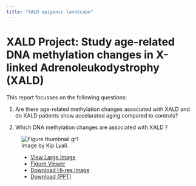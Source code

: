 ```yaml
---
title: "XALD epigenic landscape"
---
```


# XALD Project: Study age-related DNA methylation changes in X-linked Adrenoleukodystrophy (XALD)  

This report focusses on the following questions:

1. Are there age-related methylation changes associated with XALD and do XALD patients show accelarated aging compared to controls?

2. Which DNA methylation changes are associated with XALD ?

<figure id="gr1" class="" tabindex="0"><img class="b-lazy b-loaded ux-lazyloaded" loading="lazy" alt="Figure thumbnail gr1" data-locator="undfig1" data-high-res="https://www.cell.com/cms/attachment/2969fef9-12c8-499f-a5ef-45301231fb4d/gr1.jpg" data-large-image="https://www.cell.com/cms/attachment/2969fef9-12c8-499f-a5ef-45301231fb4d/gr1.jpg" src="https://www.cell.com/cms/attachment/2969fef9-12c8-499f-a5ef-45301231fb4d/gr1.jpg"><figcaption><div class="figure__caption__body"><div class="figure__title"><span data-fv-label="Figure" class="label figure__label"></span><span class="figure__title__text">Image by Kip Lyall.</span></div><ul class="rlist--inline separator download-links"><li><a target="_blank" href="https://www.cell.com/cms/attachment/2969fef9-12c8-499f-a5ef-45301231fb4d/gr1.jpg" title="View Large Image in a new tab">View Large
                                            Image
                                        </a></li><li class="download-links__figureViewer"><a href="#" class="figure__open__ctrl">Figure Viewer</a></li><li><a href="https://www.cell.com/cms/attachment/2969fef9-12c8-499f-a5ef-45301231fb4d/gr1.jpg" class="download-links__download-Hi-res" target="_blank" download="">Download Hi-res
                                            image
                                        </a></li><li class="hidden-xs"><a href="/action/downloadFigures?pii=S0092-8674(15)00628-5&amp;id=gr1.jpg" class="download-links__download-This">Download (PPT)</a></li></ul></div></figcaption></figure>
